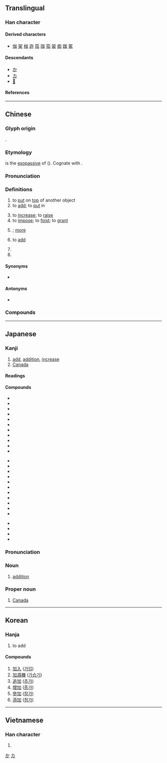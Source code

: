{{also|叻|另}}
{{character info/new}}
==Translingual==
{{stroke order|strokes=5}}

===Han character===
{{Han char|rn=19|rad=力|as=03|sn=5|four=46000|canj=KSR|ids=⿰力口}}

====Derived characters====
* [[伽]] [[架]] [[枷]] [[迦]] [[茄]] [[珈]] [[笳]] [[袈]] [[痂]] [[跏]] [[駕]]

====Descendants====
* [[か]]
* [[カ]]
* [[𛀘]]

====References====
{{Han ref|kx=0146.130|dkj=02297|dj=0329.020|hdz=10366.010|uh=52A0}}

[[Category:Han characters from which hiragana were derived|か]]
[[Category:Han characters from which katakana were derived|カ]]

----

==Chinese==
{{zh-forms}}

===Glyph origin===
{{Han etym}}
{{Han compound|力|口|t2=mouth|ls=ic}}.

===Etymology===
{{och-l|駕|to yoke}} is the [[exopassive]] of {{och-l|加|to add; to attach}} ({{zh-ref|Schuessler, 2007}}). Cognate with {{cog|bo|ཁྲལ||to impose a tax}}.

===Pronunciation===
{{zh-pron
|m=jiā
|m-s=
|c=gaa1
|c-t=
|g=
|h=pfs=kâ
|j=
|mb=
|md=gă
|mn=qz,tw,xm:ka/zz:kee/qz,tw,xm:ke
|mn_note=ka/kee - literary; ke - vernacular
|mn-t=gia1/gê1
|mn-t_note=gê1 - dialectal ("many, excessive")
|w=1ka
|x=
|mc=y
|oc=y
|ma=y
|cat=v,part,pn
}}

===Definitions===
{{zh-hanzi}}

# to [[put]] on [[top]] of another object
# to [[add]]; to [[put]] in
#: {{zh-x|加-鹽|to '''add''' salt}}
# to [[increase]]; to [[raise]]
# to [[impose]]; to [[foist]]; to [[grant]]
# {{n-g|placed after a monosyllabic adverb to indicate an increase in the degree}}; [[more]]
# {{lb|zh|arithmetic}} to [[add]]
# {{zh-short|加拿大|[[Canada]]}}
# {{surname|zh}}

====Synonyms====
* {{sense|to increase}}
{{zh-syn-saurus|增加}}

====Antonyms====
* {{zh-l|減|to subtract}}

===Compounds===
{{zh-der|加倍|加護病房|加蓬|加強|加油|加油站|加工品|加油加醋|加菲貓|加冕|加碼|加值稅|加速度|加利波里|加州|加農炮|交加|加官晉爵|加成|加碘食鹽|加力騷|加級|五加皮|悲喜交加|加班|加給|加害|加壓|小加九|保加利亞|以手加額|加鹽兒|印加文明|加油添醬|加油機|塑性加工|加撚|塞內加爾|加二殷勤|加詞|加封|加快|快馬加鞭|加持|伏特加|四加行|加工業|多明尼加|外加|加值網路|利上加利|加侖|加意|加笄|加息|加害人|加號|可加|加裝|加拉干達|加俸|加速|忙上加忙|強加|後加成分|加點|加數|加添|加快腳步|加伏特|加氯量|加人一等|外高加索|加把勁|加盟|加倫河|印加帝國|加緊|加法|加簽|加工|加護|加拿大|加油添醋|尼加拉瓜|加權計分|亞加狄亞|加官|加減乘除|不加思索|加冠進祿|加功|加銜|印加人|五加|加官進爵|加重|加權指數|加花|加工區|加菜金|愈加|加巴拉|加爾達湖|加勒比海|增加|加派|冷加工|加楔兒|加彭|亞美利加|加以|加料|加足馬力|加深|孟加拉|加班車|參加|加速車道|加速器|加薪|加膝墜淵|加簽證|加盟店|加爾各答|加熱|加減|加注|加德滿都|加官進祿|加勁|加刑|加價|加一|加冠|加哩|不加小心|加入|加州大學|加劇|東加群島|東加王國|添枝加葉|添加物|油加利|拳腳交加|盤水加劍|更加|文無加點|易加卡|涕淚交加|添油加醋|禁加|橫加|改容加飾|熱加工|拉多加湖|施加|空中加油|白眼頻加|添磚加瓦|火上加油|添加|牙買加|無以復加|新加坡|有加無已|文不加點|東加|打加官|麥加|馬齒加長|累加|親上加親|路加福音|芝加哥|跳加官|貝加爾湖|附加成分|變本加厲|追加|罪加一等|高加索|驚喜交加|雷電交加|雷雨交加|雪上加霜|舉手加額|難上加難|雅加達|附加刑|附加價值|附加|罪上加罪|追加預算|黃袍加身|風雨交加|附加稅|被加數|農產加工|遞加|加里曼丹|林加拉語|加分|加利利|加利利海|甘加|冥加|加依}}

{{zh-cat|Beginning|Countries in North America|Canada}}

----

==Japanese==

===Kanji===
{{ja-kanji|rs=力03}}

# [[add]], [[addition]], [[increase]]
# [[Canada]]

====Readings====
{{ja-readings
|goon=け
|kanon=か
|kun=くわ-える, くわ-わる
}}

====Compounds====
{{der-top}}
{{top3}}
* {{ja-r|加%官|か%かん}}
* {{ja-r|加%虐|か%ぎゃく}}
* {{ja-r|加%減|か%げん}}
* {{ja-r|加%減%乗%除|か%げん%じょう%じょ}}
* {{ja-r|加%護|か%ご}}
* {{ja-r|加%工|か%こう}}
* {{ja-r|加%算|か%さん}}
* {{ja-r|加%餐|か%さん}}
* {{ja-r|加%持|か%じ}}
* {{ja-r|加%日|か%にち}}
* {{ja-r|加%水%分%解|か%すい%ぶん%かい}}
{{mid3}}
* {{ja-r|加%勢|か%せい}}
* {{ja-r|加%増|か%ぞう}}
* {{ja-r|加%損|か%そん}}
* {{ja-r|加%担|か%たん}}
* {{ja-r|加%点|か%てん}}
* {{ja-r|加%奈%陀|か%な%だ}}
* {{ja-r|加%熱|か%ねつ}}
* {{ja-r|加%年|か%ねん}}
* {{ja-r|加%筆|か%ひつ}}
* {{ja-r|加%法|か%ほう}}
* {{ja-r|加%味|か%み}}
{{mid3}}
* {{ja-r|加%盟|か%めい}}
* {{ja-r|加%養|か%よう}}
* {{ja-r|参%加|さん%か}}
* {{ja-r|添%加|てん%か}}
{{bottom}}
{{der-bottom}}

===Pronunciation===
{{ja-kanjitab|か|yomi=kanon}}
{{ja-pron|か|acc=0|yomi=kanon}}

===Noun===
{{ja-noun|か}}

# [[addition]]

===Proper noun===
{{ja-pos|proper|か}}

# {{abbreviation of|ja|加奈陀|tr=Kanada|dot=:}} [[Canada]]

----

==Korean==

===Hanja===
{{ko-hanja|더하다|더할|가}}

# to add

====Compounds====

# [[加入]] ([[가입]])
# [[加濕機]] ([[가습기]])
# [[追加]] ([[추가]])
# [[增加]] ([[증가]])
# [[參加]] ([[참가]])
# [[添加]] ([[첨가]])

----

==Vietnamese==

===Han character===
{{vi-readings|reading=[[gia]], [[chơ]]|rs=力03}}

# {{rfdef|vi|sort=力03}}